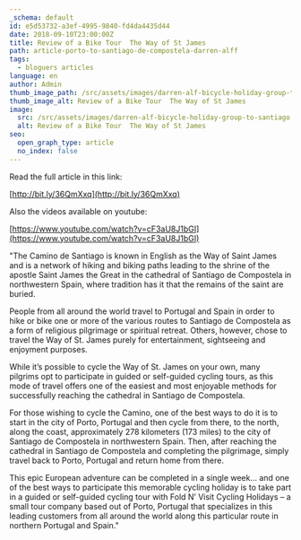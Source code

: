 ```yaml
---
_schema: default
id: e5d53732-a3ef-4995-9840-fd4da4435d44
date: 2018-09-10T23:00:00Z
title: Review of a Bike Tour  The Way of St James
path: article-porto-to-santiago-de-compostela-darren-alff
tags:
  - bloguers articles
language: en
author: Admin
thumb_image_path: /src/assets/images/darren-alf-bicycle-holiday-group-to-santiago.png
thumb_image_alt: Review of a Bike Tour  The Way of St James
image:
  src: /src/assets/images/darren-alf-bicycle-holiday-group-to-santiago.png
  alt: Review of a Bike Tour  The Way of St James
seo:
  open_graph_type: article
  no_index: false
---
```

Read the full article in this link:

[http://bit.ly/36QmXxq](http://bit.ly/36QmXxq)

Also the videos available on youtube:

[https://www.youtube.com/watch?v=cF3aU8J1bGI](https://www.youtube.com/watch?v=cF3aU8J1bGI)

"The Camino de Santiago is known in English as the Way of Saint James and is a
network of hiking and biking paths leading to the shrine of the apostle Saint
James the Great in the cathedral of Santiago de Compostela in northwestern
Spain, where tradition has it that the remains of the saint are buried.

People from all around the world travel to Portugal and Spain in order to hike
or bike one or more of the various routes to Santiago de Compostela as a form of
religious pilgrimage or spiritual retreat. Others, however, chose to travel the
Way of St. James purely for entertainment, sightseeing and enjoyment purposes.

While it’s possible to cycle the Way of St. James on your own, many pilgrims opt
to participate in guided or self-guided cycling tours, as this mode of travel
offers one of the easiest and most enjoyable methods for successfully reaching
the cathedral in Santiago de Compostela.

For those wishing to cycle the Camino, one of the best ways to do it is to start
in the city of Porto, Portugal and then cycle from there, to the north, along
the coast, approximately 278 kilometers (173 miles) to the city of Santiago de
Compostela in northwestern Spain. Then, after reaching the cathedral in Santiago
de Compostela and completing the pilgrimage, simply travel back to Porto,
Portugal and return home from there.

This epic European adventure can be completed in a single week… and one of the
best ways to participate this memorable cycling holiday is to take part in a
guided or self-guided cycling tour with Fold N’ Visit Cycling Holidays – a small
tour company based out of Porto, Portugal that specializes in this leading
customers from all around the world along this particular route in northern
Portugal and Spain."